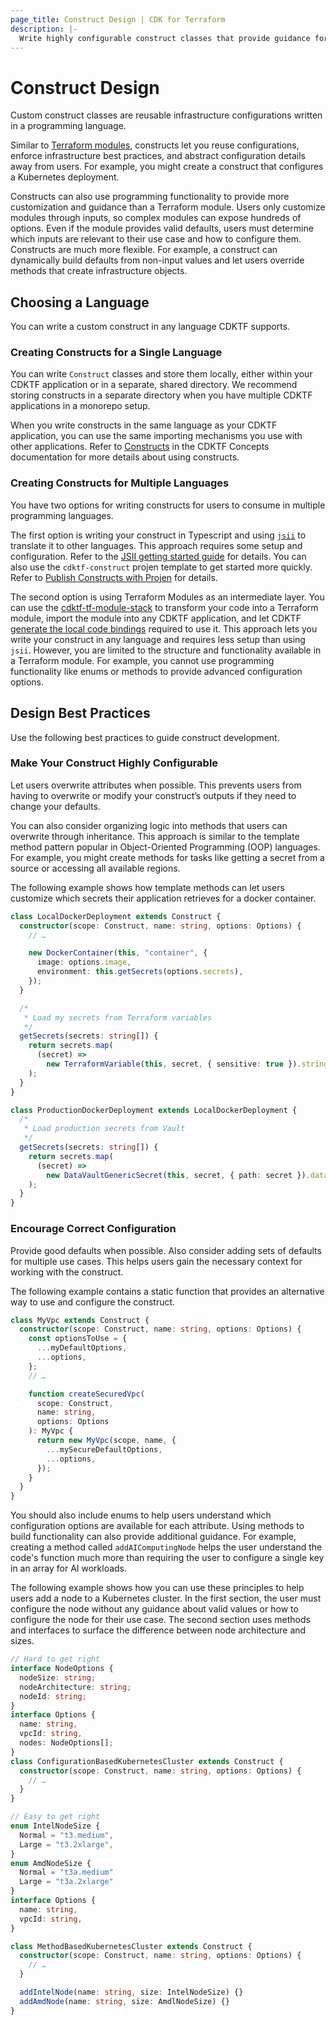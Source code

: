 ```yaml
---
page_title: Construct Design | CDK for Terraform
description: |-
  Write highly configurable construct classes that provide guidance for a wide range of use cases.
---
```


# Construct Design

Custom construct classes are reusable infrastructure configurations written in a programming language.

Similar to [Terraform modules](/terraform/language/modules), constructs let you reuse configurations, enforce infrastructure best practices, and abstract configuration details away from users. For example, you might create a construct that configures a Kubernetes deployment.

Constructs can also use programming functionality to provide more customization and guidance than a Terraform module. Users only customize modules through inputs, so complex modules can expose hundreds of options. Even if the module provides valid defaults, users must determine which inputs are relevant to their use case and how to configure them. Constructs are much more flexible. For example, a construct can dynamically build defaults from non-input values and let users override methods that create infrastructure objects.

## Choosing a Language

You can write a custom construct in any language CDKTF supports.

### Creating Constructs for a Single Language

You can write `Construct` classes and store them locally, either within your CDKTF application or in a separate, shared directory. We recommend storing constructs in a separate directory when you have multiple CDKTF applications in a monorepo setup.

When you write constructs in the same language as your CDKTF application, you can use the same importing mechanisms you use with other applications. Refer to [Constructs](/terraform/cdktf/concepts/constructs) in the CDKTF Concepts documentation for more details about using constructs.

### Creating Constructs for Multiple Languages

You have two options for writing constructs for users to consume in multiple programming languages.

The first option is writing your construct in Typescript and using [`jsii`](https://aws.github.io/jsii/) to translate it to other languages. This approach requires some setup and configuration. Refer to the [JSII getting started guide](https://aws.github.io/jsii/user-guides/lib-author/quick-start/set-up/) for details. You can also use the `cdktf-construct` projen template to get started more quickly. Refer to [Publish Constructs with Projen](/terraform/cdktf/develop-custom-constructs/publishing-and-distribution#publish-constructs-with-projen) for details.

The second option is using Terraform Modules as an intermediate layer. You can use the [cdktf-tf-module-stack](https://github.com/cdktf/cdktf-tf-module-stack) to transform your code into a Terraform module, import the module into any CDKTF application, and let CDKTF [generate the local code bindings](/terraform/cdktf/concepts/modules#add-module-to-cdktf-json) required to use it. This approach lets you write your construct in any language and requires less setup than using `jsii`. However, you are limited to the structure and functionality available in a Terraform module. For example, you cannot use programming functionality like enums or methods to provide advanced configuration options.

## Design Best Practices

Use the following best practices to guide construct development.

### Make Your Construct Highly Configurable

Let users overwrite attributes when possible. This prevents users from having to overwrite or modify your construct’s outputs if they need to change your defaults.

You can also consider organizing logic into methods that users can overwrite through inheritance. This approach is similar to the template method pattern popular in Object-Oriented Programming (OOP) languages. For example, you might create methods for tasks like getting a secret from a source or accessing all available regions.

The following example shows how template methods can let users customize which secrets their application retrieves for a docker container.

```typescript
class LocalDockerDeployment extends Construct {
  constructor(scope: Construct, name: string, options: Options) {
    // …

    new DockerContainer(this, "container", {
      image: options.image,
      environment: this.getSecrets(options.secrets),
    });
  }

  /*
   * Load my secrets from Terraform variables
   */
  getSecrets(secrets: string[]) {
    return secrets.map(
      (secret) =>
        new TerraformVariable(this, secret, { sensitive: true }).stringValue
    );
  }
}

class ProductionDockerDeployment extends LocalDockerDeployment {
  /*
   * Load production secrets from Vault
   */
  getSecrets(secrets: string[]) {
    return secrets.map(
      (secret) =>
        new DataVaultGenericSecret(this, secret, { path: secret }).data
    );
  }
}
```

### Encourage Correct Configuration

Provide good defaults when possible. Also consider adding sets of defaults for multiple use cases. This helps users gain the necessary context for working with the construct.

The following example contains a static function that provides an alternative way to use and configure the construct.

```typescript
class MyVpc extends Construct {
  constructor(scope: Construct, name: string, options: Options) {
    const optionsToUse = {
      ...myDefaultOptions,
      ...options,
    };
    // …

    function createSecuredVpc(
      scope: Construct,
      name: string,
      options: Options
    ): MyVpc {
      return new MyVpc(scope, name, {
        ...mySecureDefaultOptions,
        ...options,
      });
    }
  }
}
```

You should also include enums to help users understand which configuration options are available for each attribute. Using methods to build functionality can also provide additional guidance. For example, creating a method called `addAIComputingNode` helps the user understand the code's function much more than requiring the user to configure a single key in an array for AI workloads.

The following example shows how you can use these principles to help users add a node to a Kubernetes cluster. In the first section, the user must configure the node without any guidance about valid values or how to configure the node for their use case. The second section uses methods and interfaces to surface the difference between node architecture and sizes.

```typescript
// Hard to get right
interface NodeOptions {
  nodeSize: string;
  nodeArchitecture: string;
  nodeId: string;
}
interface Options {
  name: string,
  vpcId: string,
  nodes: NodeOptions[];
}
class ConfigurationBasedKubernetesCluster extends Construct {
  constructor(scope: Construct, name: string, options: Options) {
    // …
  }
}

// Easy to get right
enum IntelNodeSize {
  Normal = "t3.medium",
  Large = "t3.2xlarge",
}
enum AmdNodeSize {
  Normal = "t3a.medium"
  Large = "t3a.2xlarge"
}
interface Options {
  name: string,
  vpcId: string,
}

class MethodBasedKubernetesCluster extends Construct {
  constructor(scope: Construct, name: string, options: Options) {
    // …
  }

  addIntelNode(name: string, size: IntelNodeSize) {}
  addAmdNode(name: string, size: AmdlNodeSize) {}
}
```
